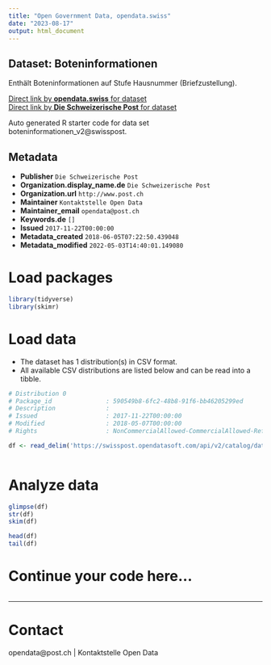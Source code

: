 ```yaml
---
title: "Open Government Data, opendata.swiss"
date: "2023-08-17"
output: html_document
---
```


## Dataset: Boteninformationen

Enthält Boteninformationen auf Stufe Hausnummer (Briefzustellung).

[Direct link by **opendata.swiss** for dataset](https://opendata.swiss/de/dataset/boteninformationen)<br>
[Direct link by **Die Schweizerische Post** for dataset](https://swisspost.opendatasoft.com/explore/dataset/boteninformationen_v2)

Auto generated R starter code for data set boteninformationen_v2@swisspost.

## Metadata

- **Publisher** `Die Schweizerische Post`
- **Organization.display_name.de** `Die Schweizerische Post`
- **Organization.url** `http://www.post.ch`
- **Maintainer** `Kontaktstelle Open Data`
- **Maintainer_email** `opendata@post.ch`
- **Keywords.de** `[]`
- **Issued** `2017-11-22T00:00:00`
- **Metadata_created** `2018-06-05T07:22:50.439048`
- **Metadata_modified** `2022-05-03T14:40:01.149080`


# Load packages

```r

library(tidyverse)
library(skimr)

```

# Load data

-   The dataset has 1 distribution(s) in CSV format.
-   All available CSV distributions are listed below and can be read into a tibble.

```r

# Distribution 0
# Package_id               : 590549b8-6fc2-48b8-91f6-bb46205299ed
# Description              : 
# Issued                   : 2017-11-22T00:00:00
# Modified                 : 2018-05-07T00:00:00
# Rights                   : NonCommercialAllowed-CommercialAllowed-ReferenceRequired

df <- read_delim('https://swisspost.opendatasoft.com/api/v2/catalog/datasets/boteninformationen_v2/exports/csv')



```

# Analyze data

```r

glimpse(df)
str(df)
skim(df)

head(df)
tail(df)

```

# Continue your code here...

```r

```

------------------------------------------------------------------------

# Contact

opendata@post.ch | Kontaktstelle Open Data

